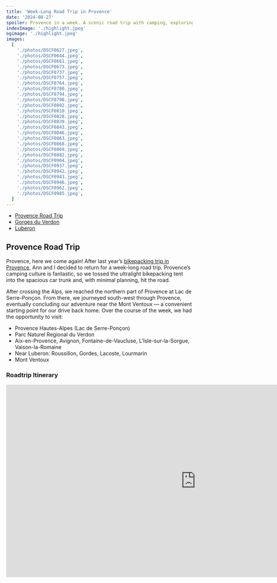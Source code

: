 ```yaml
---
title: 'Week-Long Road Trip in Provence'
date: '2024-08-27'
spoiler: Provence in a week. A scenic road trip with camping, exploring top spots from Lac de Serre-Ponçon to Mont Ventoux.
indexImage: './highlight.jpeg'
ogimage: './highlight.jpeg'
images:
  [
    './photos/DSCF0627.jpeg',
    './photos/DSCF0644.jpeg',
    './photos/DSCF0661.jpeg',
    './photos/DSCF0673.jpeg',
    './photos/DSCF0737.jpeg',
    './photos/DSCF0757.jpeg',
    './photos/DSCF0764.jpeg',
    './photos/DSCF0780.jpeg',
    './photos/DSCF0794.jpeg',
    './photos/DSCF0798.jpeg',
    './photos/DSCF0802.jpeg',
    './photos/DSCF0810.jpeg',
    './photos/DSCF0828.jpeg',
    './photos/DSCF0839.jpeg',
    './photos/DSCF0843.jpeg',
    './photos/DSCF0846.jpeg',
    './photos/DSCF0863.jpeg',
    './photos/DSCF0868.jpeg',
    './photos/DSCF0869.jpeg',
    './photos/DSCF0882.jpeg',
    './photos/DSCF0904.jpeg',
    './photos/DSCF0937.jpeg',
    './photos/DSCF0942.jpeg',
    './photos/DSCF0943.jpeg',
    './photos/DSCF0946.jpeg',
    './photos/DSCF0962.jpeg',
    './photos/DSCF0985.jpeg',
  ]
---
```


- [Provence Road Trip](#provence-road-trip)
- [Gorges du Verdon](#parc-naturel-regional-du-verdon)
- [Luberon](#luberon)

<MakeItBigContainer>
  <ImageComponent
    image={props.data.mdx.frontmatter.images[9]}
/>

</MakeItBigContainer>

## Provence Road Trip

Provence, here we come again! After last year’s [bikepacking trip in Provence](/bikepacking-in-provence-france/), Ann and I decided to return for a week-long road trip. Provence’s camping culture is fantastic, so we tossed the ultralight bikepacking tent into the spacious car trunk and, with minimal planning, hit the road.

After crossing the Alps, we reached the northern part of Provence at Lac de Serre-Ponçon. From there, we journeyed south-west through Provence, eventually concluding our adventure near the Mont Ventoux — a convenient starting point for our drive back home. Over the course of the week, we had the opportunity to visit:

- Provence Hautes-Alpes (Lac de Serre-Ponçon)
- Parc Naturel Regional du Verdon
- Aix-en-Provence, Avignon, Fontaine-de-Vaucluse, L’Isle-sur-la-Sorgue, Vaison-la-Romaine
- Near Luberon: Roussillon, Gordes, Lacoste, Lourmarin
- Mont Ventoux

<MakeItBigContainer>
  <ImageComponent
    image={props.data.mdx.frontmatter.images[1]}
    description="After crossing the Alps, we reached the northern part of Provence at Lac de Serre-Ponçon."
  />
</MakeItBigContainer>

### Roadtrip Itinerary

<MakeItBigContainer>
  <LazyIframe height="520px">
    <iframe
      src="https://www.google.com/maps/d/embed?mid=1pTQlTYoXAYAQqg6zBOLG0Bn8cEiRABk&ehbc=2E312F"
      width="1024"
      height="520"
      frameBorder="0"
      loading="lazy"
      style={{ margin: 0 }}
    />
  </LazyIframe>
</MakeItBigContainer>

## Lac de Serre-Ponçon

We arrived in France on Saturday, exhausted after a long journey. So we started figuring out our camping situation for the day. I was eager to camp within walking distance of the lake so I could take a dip in the afternoon. To our surprise, nearly all the campsites at the lake were fully booked, probably because it was the weekend. After several frustrating calls, we finally found a spot at a rather expensive campsite - [Camping La Vieille Ferme](https://www.campingembrun.com/nl/index.html). The place felt like a mini Netherlands, with the manager being Dutch and nearly all the guests. Even the staff was assuming I was Dutch as well.

The pleasant surprise was that the campsite had a strong cycling culture — almost everyone had a nice bike! At 9 AM, all you could hear was the clicking of freehubs as people prepared for their trips. ++ from me!

<MakeItBigContainer>
  <ImageComponent
    image={props.data.mdx.frontmatter.images[0]}
    description="Lac de Serre-Ponçon"
/>

</MakeItBigContainer>

## Parc Naturel Regional du Verdon

We stayed at [Camping Saint Jean](https://www.camping-st-jean.fr/en/), just a short walk from the village of Moustiers-Sainte-Marie. The campsite is also a quick drive from Lac de Sainte-Croix, where you can relax by the water or rent a canoe to explore the canyon Verdon up close.

The stargazing in the area is phenomenal — there are even some observatories nearby, which speaks about the low light pollution in the area. The Milky Way is clearly visible to the naked eye, and I had some fun with my new Viltrox 27mm f/1.2 lens to capture it.

<MakeItBigContainer>
  <ImageComponent
    image={props.data.mdx.frontmatter.images[3]}
    description="Lac de Sainte-Croix"
    isRow
  />
  <Container>
    <Column flex={2.25}>
      <ImageComponent
        image={props.data.mdx.frontmatter.images[2]}
        description="Afternoon coffee in Moustiers-Sainte-Marie"
        isRow
      />
    </Column>
    <Column>
      <ImageComponent
        image={props.data.mdx.frontmatter.images[4]}
        description="Canoes glide peacefully through the waters of Lac de Sainte-Croix, entering Gorges du Verdon."
        isRow
      />
    </Column>
  </Container>
  <ImageComponent
    image={props.data.mdx.frontmatter.images[5]}
    description="Milky Way Night seen from Verdon National Park: testing my new Viltrox 27mm f1.2 lens."
  />
</MakeItBigContainer>

## Aix-en-Provence

<MakeItBigContainer>

<Container>
  <Column >
    <ImageComponent
      image={props.data.mdx.frontmatter.images[6]}
      description="The Wednesday market in Aix-en-Provence."

    />

  </Column>
  <Column>
    <ImageComponent
      image={props.data.mdx.frontmatter.images[7]}

    />

  </Column>
</Container>

</MakeItBigContainer>

## Luberon

Luberon is a massif in central Provence, and as we drove around, we had the chance to visit some nice spots like Gordes, Roussillon, and Lourmarin (great for dinner!). Lacoste (not to be confused with the brand) is an especially interesting spot. At the very top, you'll find the château of the infamous Marquis de Sade, which adds a touch of history to the visit. Today, the town has transformed into an art village, filled with ateliers and fascinating sculptures that make it a unique and creative destination.

<MakeItBigContainer>

<ImageComponent image={props.data.mdx.frontmatter.images[9]} isRow />

<Container>
  <Column>
    <ImageComponent
      image={props.data.mdx.frontmatter.images[8]}
      description="Camping Luberon Les Argiles"
      isRow
    />
  </Column>
  <Column>
    <ImageComponent
      image={props.data.mdx.frontmatter.images[10]}
      description="Luberon massif"
      isRow
    />
  </Column>
</Container>
<ImageComponent
  image={props.data.mdx.frontmatter.images[11]}
  description="Gordes"
  isRow
/>
<ImageComponent
  image={props.data.mdx.frontmatter.images[12]}
  description="Ochre hills in Roussillon"
  isRow
/>
<Container>
  <Column>
    <ImageComponent image={props.data.mdx.frontmatter.images[14]} isRow />
  </Column>
  <Column>
    <ImageComponent
      image={props.data.mdx.frontmatter.images[15]}
      description="Marquis de Sade"
      isRow
    />
  </Column>
</Container>
<ImageComponent
  image={props.data.mdx.frontmatter.images[13]}
  description="Sculpture next to the Château de Lacoste"
  isRow
/>

<Container>
  <Column>
    <ImageComponent
      image={props.data.mdx.frontmatter.images[17]}
      description="Fontaine-de-Vaucluse"
    />
  </Column>
  <Column>
    <ImageComponent
      image={props.data.mdx.frontmatter.images[19]}
      description="L'Isle-sur-la-Sorgue"
    />
  </Column>
</Container>

</MakeItBigContainer>

## Avignon

<MakeItBigContainer>
  <ImageComponent
    image={props.data.mdx.frontmatter.images[25]}
    description="Avignon"
    isRow
  />
  <ImageComponent
    image={props.data.mdx.frontmatter.images[26]}
    description="Palais des Papes"
  />

</MakeItBigContainer>

## Mount Ventoux

It's a must-see for any cyclist. I was really disappointed that I didn't bring my bike. Ironically, driving up the mountain turned out to be more challenging than cycling — it felt like there were cyclists everywhere, and navigating around them was quite the task!

<MakeItBigContainer>
  <ImageComponent
    image={props.data.mdx.frontmatter.images[21]}
    description="Mount Ventoux"
    isRow
  />
  <Container>
    <Column flex={2.25}>
      <ImageComponent image={props.data.mdx.frontmatter.images[24]} isRow />
    </Column>
    <Column>
      <ImageComponent image={props.data.mdx.frontmatter.images[22]} isRow />
    </Column>
  </Container>
  <ImageComponent image={props.data.mdx.frontmatter.images[23]} />
</MakeItBigContainer>

